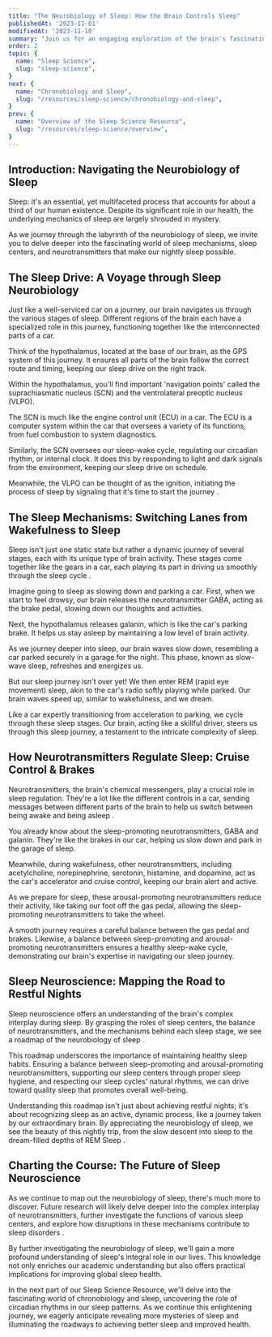 ```yaml
---
title: "The Neurobiology of Sleep: How the Brain Controls Sleep"
publishedAt: '2023-11-01'
modifiedAt: '2023-11-10'
summary: "Join us for an engaging exploration of the brain's fascinating road map that drives our sleep. Discover how different regions of the brain function as interconnected parts of a car, seamlessly navigating us through the various stages of sleep. By understanding the remarkable coordination of these brain regions, we'll gain comprehensive insight into the complex journey our brains undertake each night, mirroring a well-serviced car driving towards quality sleep."
order: 2
topic: {
  name: "Sleep Science",
  slug: "sleep-science",
}
next: {
  name: "Chronobiology and Sleep",
  slug: "/resources/sleep-science/chronobiology-and-sleep",
}
prev: {
  name: "Overview of the Sleep Science Resource",
  slug: "/resources/sleep-science/overview",
}
---
```

## Introduction: Navigating the Neurobiology of Sleep
<Banner>Sleep: it's an essential, yet multifaceted process that accounts for about a third of our human existence. Despite its significant role in our health, the underlying mechanics of sleep are largely shrouded in mystery.</Banner>

As we journey through the labyrinth of the neurobiology of sleep, we invite you to delve deeper into the fascinating world of <SleepLib word="sleepMechanisms"><SleepLib word="sleepMechanisms">sleep mechanism</SleepLib>s</SleepLib>, <SleepLib word="sleepCenters">sleep centers</SleepLib>, and neurotransmitters that make our nightly sleep possible.

## The Sleep Drive: A Voyage through Sleep Neurobiology
Just like a well-serviced car on a journey, our brain navigates us through the various <InternalLink word="stagesOfSleep">stages of sleep</InternalLink>. Different regions of the brain each have a specialized role in this journey, functioning together like the interconnected parts of a car.

Think of the <SleepLib word="hypothalamus">hypothalamus</SleepLib>, located at the base of our brain, as the GPS system of this journey. It ensures all parts of the brain follow the correct route and timing, keeping our sleep drive on the right track.

Within the hypothalamus, you'll find important 'navigation points' called the <SleepLib word="suprachiasmaticNucleus">suprachiasmatic nucleus (SCN)</SleepLib> and the ventrolateral preoptic nucleus (VLPO).

The SCN is much like the engine control unit (ECU) in a car. The ECU is a computer system within the car that oversees a variety of its functions, from fuel combustion to system diagnostics.

Similarly, the SCN oversees our <SleepLib word="sleepWakeCycle">sleep-wake cycle</SleepLib>, regulating our <SleepLib word="circadianRhythm">circadian rhythm</SleepLib>, or internal clock. It does this by responding to light and dark signals from the environment, keeping our sleep drive on schedule.

Meanwhile, the VLPO can be thought of as the ignition, initiating the process of sleep by signaling that it's time to start the journey <ExternalLink href="https://www.nature.com/articles/nature04284" citationNumber={1}></ExternalLink>.

## The Sleep Mechanisms: Switching Lanes from Wakefulness to Sleep
Sleep isn't just one static state but rather a dynamic journey of several stages, each with its unique type of brain activity. These stages come together like the gears in a car, each playing its part in driving us smoothly through the <SleepLib word="sleepCycle">sleep cycle</SleepLib> <ExternalLink href="https://journals.physiology.org/doi/full/10.1152/physrev.00032.2011" citationNumber={2}></ExternalLink>.

Imagine going to sleep as slowing down and parking a car. First, when we start to feel drowsy, our brain releases the neurotransmitter GABA, acting as the brake pedal, slowing down our thoughts and activities.

Next, the hypothalamus releases <SleepLib word="galanin">galanin</SleepLib>, which is like the car's parking brake. It helps us stay asleep by maintaining a low level of brain activity.

As we journey deeper into sleep, our brain waves slow down, resembling a car parked securely in a garage for the night. This phase, known as <SleepLib word="slowWaveSleep">slow-wave sleep</SleepLib>, refreshes and energizes us.

But our sleep journey isn't over yet! We then enter REM (rapid eye movement) sleep, akin to the car's radio softly playing while parked. Our brain waves speed up, similar to wakefulness, and we <SleepLib word="dream">dream</SleepLib>.

Like a car expertly transitioning from acceleration to parking, we cycle through these <SleepLib word="sleepStages">sleep stages</SleepLib>. Our brain, acting like a skillful driver, steers us through this sleep journey, a testament to the intricate complexity of sleep.

## How Neurotransmitters Regulate Sleep: Cruise Control & Brakes
<SleepLib word="neurotransmitters"><SleepLib word="neurotransmitters">Neurotransmitters</SleepLib></SleepLib>, the brain's chemical messengers, play a crucial role in <SleepLib word="sleepRegulation">sleep regulation</SleepLib>. They're a lot like the different controls in a car, sending messages between different parts of the brain to help us switch between being awake and being asleep <ExternalLink href="https://journals.physiology.org/doi/full/10.1152/physrev.00032.2011" citationNumber={2}></ExternalLink>.

You already know about the sleep-promoting neurotransmitters, GABA and galanin. They're like the brakes in our car, helping us slow down and park in the garage of sleep.

Meanwhile, during wakefulness, other neurotransmitters, including acetylcholine, norepinephrine, <SleepLib word="serotonin">serotonin</SleepLib>, histamine, and dopamine, act as the car's accelerator and cruise control, keeping our brain alert and active.

As we prepare for sleep, these <SleepLib word="arousal">arousal</SleepLib>-promoting neurotransmitters reduce their activity, like taking our foot off the gas pedal, allowing the sleep-promoting neurotransmitters to take the wheel.

A smooth journey requires a careful balance between the gas pedal and brakes. Likewise, a balance between sleep-promoting and <SleepLib word="arousal">arousal</SleepLib>-promoting neurotransmitters ensures a healthy <SleepLib word="sleepWakeCycle">sleep-wake cycle</SleepLib>, demonstrating our brain's expertise in navigating our sleep journey.

## Sleep Neuroscience: Mapping the Road to Restful Nights
Sleep neuroscience offers an understanding of the brain's complex interplay during sleep. By grasping the roles of <SleepLib word="sleepCenters">sleep centers</SleepLib>, the balance of neurotransmitters, and the mechanisms behind each sleep stage, we see a roadmap of the neurobiology of sleep <ExternalLink href="https://www.nature.com/articles/nrn915" citationNumber={3}></ExternalLink>.

This roadmap underscores the importance of maintaining healthy <InternalLink word="sleepHabits">sleep habits</InternalLink>. Ensuring a balance between sleep-promoting and arousal-promoting neurotransmitters, supporting our sleep centers through proper <InternalLink word="sleepHabits">sleep hygiene</InternalLink>, and respecting our <SleepLib word="sleepCycle">sleep cycle</SleepLib>s' natural rhythms, we can drive toward quality sleep that promotes overall well-being.

Understanding this roadmap isn't just about achieving restful nights; it's about recognizing sleep as an active, dynamic process, like a journey taken by our extraordinary brain. By appreciating the neurobiology of sleep, we see the beauty of this nightly trip, from the slow descent into sleep to the dream-filled depths of <InternalLink word="remSleep">REM Sleep</InternalLink> <ExternalLink href="https://science.sciencemag.org/content/342/6156/373.abstract" citationNumber={4}></ExternalLink>.

## Charting the Course: The Future of Sleep Neuroscience
As we continue to map out the neurobiology of sleep, there's much more to discover. Future research will likely delve deeper into the complex interplay of neurotransmitters, further investigate the functions of various sleep centers, and explore how disruptions in these mechanisms contribute to <SleepLib word="sleepDisorders">sleep disorders</SleepLib> <ExternalLink href="https://journals.physiology.org/doi/full/10.1152/physrev.00032.2011" citationNumber={2}></ExternalLink>.

By further investigating the neurobiology of sleep, we'll gain a more profound understanding of sleep's integral role in our lives. This knowledge not only enriches our academic understanding but also offers practical implications for improving global sleep health.

In the next part of our <InternalLink word="sleepScienceResource">Sleep Science Resource</InternalLink>, we'll delve into the fascinating world of <SleepLib word="chronobiology">chronobiology</SleepLib> and sleep, uncovering the role of <SleepLib word="circadianRhythm">circadian rhythms</SleepLib> in our <SleepLib word="sleepPattern">sleep patterns</SleepLib>. As we continue this enlightening journey, we eagerly anticipate revealing more mysteries of sleep and illuminating the roadways to achieving better sleep and improved health.